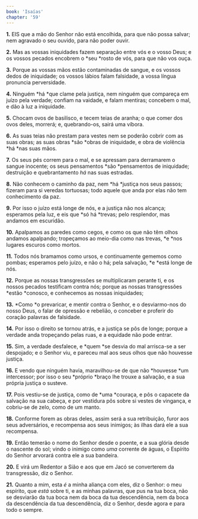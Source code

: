 ```yaml
---
book: 'Isaías'
chapter: '59'
---
```


**1.** EIS que a mão do Senhor não está encolhida, para que não possa salvar; nem agravado o seu ouvido, para não poder ouvir.

**2.** Mas as vossas iniquidades fazem separação entre vós e o vosso Deus; e os vossos pecados encobrem o *seu *rosto de vós, para que não vos ouça.

**3.** Porque as vossas mãos estão contaminadas de sangue, e os vossos dedos de iniquidade; os vossos lábios falam falsidade, a vossa língua pronuncia perversidade.

**4.** Ninguém *há *que clame pela justiça, nem ninguém que compareça em juízo pela verdade; confiam na vaidade, e falam mentiras; concebem o mal, e dão à luz a iniquidade.

**5.** Chocam ovos de basilisco, e tecem teias de aranha; o que comer dos ovos deles, morrerá; e, quebrando-os, sairá uma víbora.

**6.** As suas teias não prestam para vestes nem se poderão cobrir com as suas obras; as suas obras *são *obras de iniquidade, e obra de violência *há *nas suas mãos.

**7.** Os seus pés correm para o mal, e se apressam para derramarem o sangue inocente; os seus pensamentos *são *pensamentos de iniquidade; destruição e quebrantamento *há* nas suas estradas.

**8.** Não conhecem o caminho da paz, nem *há *justiça nos seus passos; fizeram para si veredas tortuosas; todo aquele que anda por elas não tem conhecimento da paz.

**9.** Por isso o juízo está longe de nós, e a justiça não nos alcança; esperamos pela luz, e eis que *só há *trevas; pelo resplendor, mas andamos em escuridão.

**10.** Apalpamos as paredes como cegos, e como os que não têm olhos andamos apalpando; tropeçamos ao meio-dia como nas trevas, *e *nos lugares escuros como mortos.

**11.** Todos nós bramamos como ursos, e continuamente gememos como pombas; esperamos pelo juízo, e não o há; pela salvação, *e *está longe de nós.

**12.** Porque as nossas transgressões se multiplicaram perante ti, e os nossos pecados testificam contra nós; porque as nossas transgressões *estão *conosco, e conhecemos as nossas iniquidades;

**13.** *Como *o prevaricar, e mentir contra o Senhor, e o desviarmo-nos do nosso Deus, o falar de opressão e rebelião, o conceber e proferir do coração palavras de falsidade.

**14.** Por isso o direito se tornou atrás, e a justiça se pôs de longe; porque a verdade anda tropeçando pelas ruas, e a equidade não pode entrar.

**15.** Sim, a verdade desfalece, e *quem *se desvia do mal arrisca-se a ser despojado; e o Senhor viu, e pareceu mal aos seus olhos que não houvesse justiça.

**16.** E vendo que ninguém havia, maravilhou-se de que não *houvesse *um intercessor; por isso o seu *próprio *braço lhe trouxe a salvação, e a sua própria justiça o susteve.

**17.** Pois vestiu-se de justiça, como de *uma *couraça, e pôs o capacete da salvação na sua cabeça, e por vestidura pôs sobre si vestes de vingança, e cobriu-se de zelo, como de um manto.

**18.** Conforme forem as obras deles, assim será a sua retribuição, furor aos seus adversários, e recompensa aos seus inimigos; às ilhas dará ele a sua recompensa.

**19.** Então temerão o nome do Senhor desde o poente, e a sua glória desde o nascente do sol; vindo o inimigo como *uma* corrente de águas, o Espírito do Senhor arvorará contra ele a sua bandeira.

**20.** E virá um Redentor a Sião e aos que em Jacó se converterem da transgressão, diz o Senhor.

**21.** Quanto a mim, esta *é* a minha aliança com eles, diz o Senhor: o meu espírito, que *está* sobre ti, e as minhas palavras, que pus na tua boca, não se desviarão da tua boca nem da boca da tua descendência, nem da boca da descendência da tua descendência, diz o Senhor, desde agora e para todo o sempre.